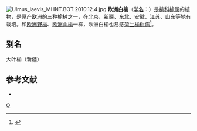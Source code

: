 {{Speciesbox 
| taxon = Ulmus laevis
| authority = Pall.
| image = Nykio vinkšna.JPG
}}
[[File:Ulmus_laevis_MHNT.BOT.2010.12.4.jpg|thumb]]
'''欧洲白榆'''（[[学名|学名]]：{{lang|la|''Ulmus laevis''}}）是[[榆科|榆科]][[榆属|榆属]]的植物，是原产[[欧洲|欧洲]]的三种榆树之一，在[[北京市|北京]]、[[新疆维吾尔自治区|新疆]]、[[中国东北地区|东北]]、[[安徽省|安徽]]、[[江苏省|江苏]]、[[山东省|山东]]等地有栽培。和[[欧洲野榆|欧洲野榆]]、[[欧洲山榆|欧洲山榆]]一样，欧洲白榆也易感[[荷兰榆树病|荷兰榆树病]]<ref>{{Cite web|title=''Ophiostoma ulmi'' (Dutch elm disease)|url=https://www.cabi.org/isc/datasheet/12165|accessdate=2021-02-20|work=Invasive Species Compendium|publisher=Centre for Agriculture and Bioscience International|archive-url=https://web.archive.org/web/20210320014128/https://www.cabi.org/isc/datasheet/12165|archive-date=2021-03-20|dead-url=no}}</ref>。

== 别名 ==
大叶榆（新疆）

== 参考文献 ==
{{reflist}}
<div class="references-small">
* {{cite web|url=http://www.bioinfo.cn/db05/KmzwSpecies.php?action=view&id=22596|title=欧洲白榆|work=《中国高等植物数据库全库》|publisher=中国科学院微生物研究所|author=昆明植物研究所|accessdate=2009-02-25|deadurl=yes|archiveurl=https://web.archive.org/web/20160305030135/http://www.bioinfo.cn/db05/KmzwSpecies.php?action=view&id=22596|archivedate=2016-03-05}}
</div>
{{Taxonbar|from=Q147492}}
{{植物小作品}}
[[Category:榆属|O]]
